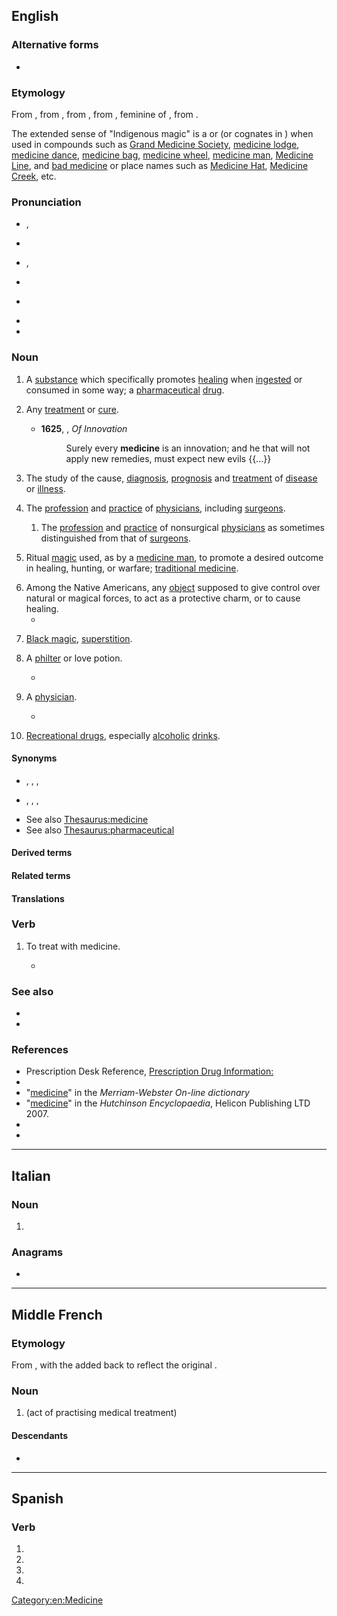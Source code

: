 ==English==
{{wp}}

===Alternative forms===
* {{l|en|medicin}} {{q|obsolete}}

===Etymology===
{{root|en|ine-pro|*med-}}
From {{inh|en|enm|medicin}}, from {{bor|en|frm|medicine}}, from {{der|en|fro|medecine}}, from {{der|en|la|medicīna||the healing art, medicine, a physician's shop, a remedy, medicine}}, feminine of {{m|la|medicīnus||of or belonging to physic or surgery, or to a physician or surgeon}}, from {{m|la|medicus||a physician, surgeon}}.

The extended sense of "Indigenous magic" is a {{calque|en|oj|mashkiki||medicine|nocap=1}}  or {{m|oj|mide}} (or cognates in {{w|Algonquian languages|related languages}}) when used in compounds such as [[Grand Medicine Society]], [[medicine lodge]], [[medicine dance]], [[medicine bag]], [[medicine wheel]], [[medicine man]], [[Medicine Line]], and [[bad medicine]] or place names such as [[Medicine Hat]], [[Medicine Creek]], etc.

===Pronunciation===
* {{a|RP}} {{enPR|ˈmed-sǐn|ˈmed-sn}}, {{IPA|en|/ˈmɛd(ɪ)s(ɪ)n/|/ˈmɛds(ɪ)n/}}
* {{audio|en|En-uk-medicine.ogg|Audio (RP)}}
* {{a|GA}} {{enPR|ˈmed-ĭ-sĭn}}, {{IPA|en|/ˈmɛdɪsɪn/}}
* {{audio|en|En-us-medicine.ogg|Audio (GA)}}
* {{a|Weak-vowel merger}} {{IPA|en|/ˈmɛdəs(ə)n/}}
* {{rhymes|en|ɛd(ɪ)s(ɪ)n|ɛdəs(ə)n}}
* {{hyphenation|en|me|di|cine}}

===Noun===
{{en-noun|~}}

# {{senseid|en|any particular pharmaceutical drug}} {{lb|en|countable}} A [[substance]] which specifically promotes [[healing]] when [[ingest]]ed or consumed in some way; a [[pharmaceutical]] [[drug]].
#: {{ux|en|This '''medicine''' has fewer adverse effects than others in its drug class.}}
#: {{ux|en|Using a weekly pill organizer is a good way to help remind yourself to take your '''medicine''' each day, and it also tells you whether you already took today's pills (it's not unusual to forget doing a habitual task)!}}
# {{senseid|en|any treatment or cure}} {{lb|en|broadly|countable}} Any [[treatment]] or [[cure]].
#: {{ux|en|A legislative remedy might be some harsh '''medicine'''; is that cure worse than the ill?}}
#* '''1625''', {{w|Francis Bacon}}, ''Of Innovation''
#*: Surely every '''medicine''' is an innovation; and he that will not apply new remedies, must expect new evils {{...}}
# {{senseid|en|field of study}} {{lb|en|uncountable}} The study of the cause, [[diagnosis]], [[prognosis]] and [[treatment]] of [[disease]] or [[illness]].
#: {{ux|en|She's studying '''medicine''' at university because she wants to be a doctor in the future.}}
# {{senseid|en|medical practice including surgical practice}} {{lb|en|uncountable}} The [[profession]] and [[practice]] of [[physician]]s, including [[surgeon]]s. 
#: {{ux|en|The history of '''medicine''' can be discretized into eras with differing relationships between physicians and surgeons}}
#: {{hyper|en|health care|healthcare}}
## {{senseid|en|medical practice coordinate with surgical practice}} {{lb|en|mainly historical|uncountable}} The [[profession]] and [[practice]] of nonsurgical [[physician]]s as sometimes distinguished from that of [[surgeon]]s. 
##: {{ux|en|the evolving relationship of '''medicine''' to surgery in the nineteenth century}}
##: {{cot|en|surgery}}
# {{senseid|en|traditional medicine}} {{lb|en|uncountable}} Ritual [[magic]] used, as by a [[medicine man]], to promote a desired outcome in healing, hunting, or warfare; [[traditional medicine]].
# Among the Native Americans, any [[object]] supposed to give control over natural or magical forces, to act as a protective charm, or to cause healing.
#* {{quote-book|en|author=F. H. Giddings|passage=The North American Indian boy usually took as his '''medicine''' the first animal of which he dreamed during the long and solitary fast that he observed at puberty.|year=1896|title=The Principles of Sociology}}
# {{lb|en|obsolete}} [[black magic|Black magic]], [[superstition]].
# {{lb|en|obsolete}} A [[philter]] or love potion.
#* {{quote-book|en|year=1597|author=[[w: William Shakespeare|William Shakespeare]]|title=[[s: The First Part of King Henry the Fourth#Scene II. The Road by Gads-hill.|Henry IV, Part I]]|section=II. ii. 18|passage=If the rascal have not given me '''medicines''' to make me love him, I'll be hanged. It could not be else. I have drunk '''medicines'''.}}
# {{lb|en|obsolete}} A [[physician]].
#* {{quote-book|en|year=1598|author=[[w: William Shakespeare|William Shakespeare]]|title=[[s: All's Well That Ends Well|All’s Well That Ends Well]]|section=II. i. 72|passage=I have seen a '''medicine''' / That's able to breathe life into a stone}}
# {{lb|en|slang}} [[recreational drug|Recreational drug]]s, especially [[alcoholic]] [[drink]]s.

====Synonyms====
* {{s|substance}} {{l|en|drug}}, {{l|en|prescription}}, {{l|en|pharmaceutical}}, {{l|en|elixir}}
* {{s|treatment}} {{l|en|regimen}}, {{l|en|course}}, {{l|en|program}}, {{l|en|prescription}}
* See also [[Thesaurus:medicine]]
* See also [[Thesaurus:pharmaceutical]]

====Derived terms====
{{col4|en
|Ayurvedic medicine
|clinical medicine
|Edison's medicine
|energy medicine
|evidence-based medicine
|folk medicine
|forced medicine
|hallway medicine
|indigenous medicine
|medicine ball
|medicine dance
|Medicine Hat
|Medicine Line
|Medicine Lodge
|medicine man
|medicine show
|organized medicine
|take one's medicine
|taste of one's own medicine
|traditional medicine
|Yellow Medicine County
}}

====Related terms====
{{col4|en
|medic
|medical
|medicament
|medication
|medicate
|medicinal
|postmedication
|premedication
}}

====Translations====
{{see translation subpage|Noun}}

===Verb===
{{en-verb}}

# {{lb|en|rare|obsolete}} To treat with medicine.
#* {{quote-book|en|title=The philosophy of the plays of Shakspere unfolded|author=Delia Bacon|year=1857|passage=And we shall find, under the head of the '''medicining''' of the body, some things on the subject of medicine in general, which could be better said ''there'' than ''here'', because of the wrath of professional dignitaries,- the eye of the 'basilisk,' was not perhaps quite so terrible in that quarter then, as it was in some others.}}

===See also===
* {{l|en|therapy}}
* {{l|en|panacea}}

===References===
* Prescription Desk Reference, [http://prescriptiondesk.com Prescription Drug Information:]
* {{R:Dictionary.com|medicine}}
* "[http://209.161.33.50/dictionary/medicine medicine]" in the ''Merriam-Webster On-line dictionary''
* "[https://web.archive.org/web/20070102012026/http://www.tiscali.co.uk/reference/dictionaries/english/data/d0082411.html medicine]" in the ''Hutchinson Encyclopaedia'', Helicon Publishing LTD 2007.
* {{R:Century 1911}}
* {{R:OneLook}}

[[Category:en:Medicine]]

----

==Italian==

===Noun===
{{head|it|noun form|g=f}}

# {{plural of|it|medicina}}

===Anagrams===
* {{anagrams|it|a=cdeeiimn|endemici}}

----

==Middle French==

===Etymology===
From {{inh|frm|fro|medecine}}, with the {{m|fr||i}} added back to reflect the original {{bor|frm|la|medicīna}}.

===Noun===
{{frm-noun|f}}

# {{l|en|medicine}} (act of practising medical treatment)

====Descendants====
* {{desc|fr|médecine}}

----

==Spanish==

===Verb===
{{head|es|verb form}}

# {{es-verb form of|medicinar|ending=-ar|mood=subjunctive|tense=present|number=s|person=1}}
# {{es-verb form of|medicinar|ending=-ar|mood=subjunctive|tense=present|number=s|person=2|formal=y}}
# {{es-verb form of|medicinar|ending=-ar|mood=subjunctive|tense=present|number=s|person=3}}
# {{es-verb form of|medicinar|ending=-ar|mood=imperative|number=s|person=2|formal=y|sense=affirmative}}